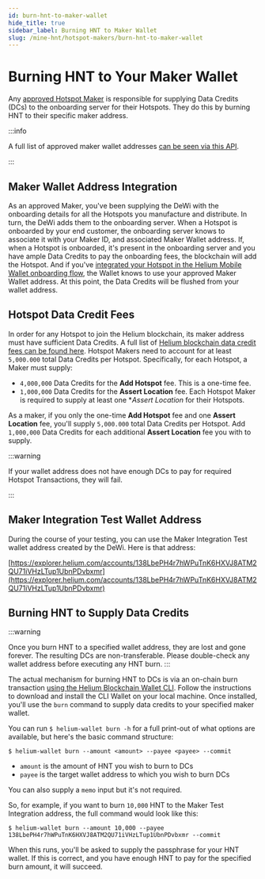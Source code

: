```yaml
---
id: burn-hnt-to-maker-wallet
hide_title: true
sidebar_label: Burning HNT to Maker Wallet
slug: /mine-hnt/hotspot-makers/burn-hnt-to-maker-wallet
---
```



# Burning HNT to Your Maker Wallet

Any [approved Hotspot Maker](/mine-hnt/approved-makers) is responsible for supplying Data Credits (DCs) to the onboarding server for their Hotspots. They do this by burning HNT to their 
specific maker address. 

:::info 

A full list of approved maker wallet addresses [can be seen via this API](https://onboarding.dewi.org/api/v2/makers).

:::

## Maker Wallet Address Integration

As an approved Maker, you've been supplying the DeWi with the onboarding details for all the Hotspots you manufacture and distribute. In turn, the DeWi adds them to the onboarding server. When a Hotspot is onboarded by your end customer, the onboarding server knows to associate it with your Maker ID, and associated Maker Wallet address. If, when a Hotspot is onboarded, it's present in the onboarding server and you have ample Data Credits to pay the onboarding fees, the blockchain will add the Hotspot. And if you've [integrated your Hotspot in the Helium Mobile Wallet onboarding flow](/mine-hnt/hotspot-makers/hotspot-integration-testing), the Wallet knows to use your approved Maker Wallet address. At this point, the Data Credits will be flushed from your wallet address. 


## Hotspot Data Credit Fees

In order for any Hotspot to join the Helium blockchain, its maker address must have sufficient Data Credits. A full list of [Helium blockchain data credit fees can be found here](/blockchain/transaction-fees). Hotspot Makers need to account for at least `5,000.000` total Data Credits per Hotspot. Specifically, for each Hotspot, a Maker must supply:

* `4,000,000` Data Credits for the **Add Hotspot** fee. This is a one-time fee.
* `1,000,000` Data Credits for the **Assert Location** fee. Each Hotspot Maker is required to supply at least one **Assert Location* for their Hotspots. 

As a maker, if you only the one-time **Add Hotspot** fee and one **Assert Location** fee, you'll supply `5,000.000` total Data Credits per Hotspot. Add `1,000,000` Data Credits for each additional **Assert Location** fee you with to supply.

:::warning 

If your wallet address does not have enough DCs to pay for required Hotspot Transactions, they will fail. 

:::


## Maker Integration Test Wallet Address

During the course of your testing, you can use the Maker Integration Test wallet address created by the DeWi.  Here is that address:


[https://explorer.helium.com/accounts/138LbePH4r7hWPuTnK6HXVJ8ATM2QU71iVHzLTup1UbnPDvbxmr](https://explorer.helium.com/accounts/138LbePH4r7hWPuTnK6HXVJ8ATM2QU71iVHzLTup1UbnPDvbxmr)


## Burning HNT to Supply Data Credits 

:::warning

Once you burn HNT to a specified wallet address, they are lost and gone forever. The resulting DCs are non-transferable. Please double-check any wallet address before executing any HNT burn. 
:::


The actual mechanism for burning HNT to DCs is via an on-chain burn transaction [using the Helium Blockchain Wallet CLI](https://github.com/helium/helium-wallet-rs). Follow the instructions to download and install the CLI Wallet on your local machine. Once installed, you'll use the `burn` command to supply data credits to your specified maker wallet. 

You can run `$ helium-wallet burn -h` for a full print-out of what options are available, but here's the basic command structure:

```shell
$ helium-wallet burn --amount <amount> --payee <payee> --commit
```

* `amount` is the amount of HNT you wish to burn to DCs 
* `payee` is the target wallet address to which you wish to burn DCs

You can also supply a `memo` input but it's not required. 

So, for example, if you want to burn `10,000` HNT to the Maker Test Integration address, the full command would look like this:


```shell
$ helium-wallet burn --amount 10,000 --payee 138LbePH4r7hWPuTnK6HXVJ8ATM2QU71iVHzLTup1UbnPDvbxmr --commit
```

When this runs, you'll be asked to supply the passphrase for your HNT wallet. If this is correct, and you have enough HNT to pay for the specified burn amount, it will succeed. 

